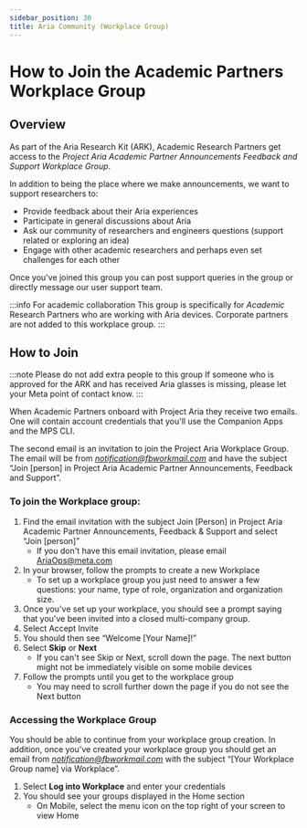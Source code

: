 ```yaml
---
sidebar_position: 30
title: Aria Community (Workplace Group)
---
```

# How to Join the Academic Partners Workplace Group

## Overview

As part of the Aria Research Kit (ARK), Academic Research Partners get access to the
_Project Aria Academic Partner Announcements Feedback and Support Workplace Group_.

In addition to being the place where we make announcements, we want to support researchers to:

* Provide feedback about their Aria experiences
* Participate in general discussions about Aria
* Ask our community of researchers and engineers questions (support related or exploring an idea)
* Engage with other academic researchers and perhaps even set challenges for each other


Once you've joined this group you can post support queries in the group or directly message our user support team.

:::info For academic collaboration
This group is specifically for *Academic* Research Partners who are working with Aria devices. Corporate partners are not added to this workplace group.
:::

## How to Join

:::note Please do not add extra people to this group
If someone who is approved for the ARK and has received Aria glasses is missing, please let your Meta point of contact know.
:::

When Academic Partners onboard with Project Aria they receive two emails. One will contain account credentials that you'll use the Companion Apps and the MPS CLI.

The second email is an invitation to join the Project Aria Workplace Group. The email will be from [_notification@fbworkmail.com_](mailto:notification@fbworkmail.com) and have the subject “Join [person] in Project Aria Academic Partner Announcements, Feedback and Support”.


### To join the Workplace group:

1. Find the email invitation with the subject Join [Person] in Project Aria Academic Partner Announcements, Feedback & Support and select “Join [person]”
    * If you don't have this email invitation, please email [AriaOps@meta.com](mailto:AriaOps@meta.com)
2. In your browser, follow the prompts to create a new Workplace
    * To set up a workplace group you just need to answer a few questions: your name, type of role, organization and organization size.
3. Once you've set up your workplace, you should see a prompt saying that you've been invited into a closed multi-company group.
4. Select Accept Invite
5. You should then see “Welcome [Your Name]!”
6. Select **Skip** or **Next**
    * If you can't see Skip or Next, scroll down the page. The next button might not be immediately visible on some mobile devices
7. Follow the prompts until you get to the workplace group
    * You may need to scroll further down the page if you do not see the Next button


### Accessing the Workplace Group

You should be able to continue from your workplace group creation. In addition, once you've created your workplace group you should get an email from
[_notification@fbworkmail.com_](mailto:notification@fbworkmail.com) with the subject “[Your Workplace Group name] via Workplace”.

1. Select **Log into Workplace** and enter your credentials
2. You should see your groups displayed in the Home section
    * On Mobile, select the menu icon on the top right of your screen to view Home
